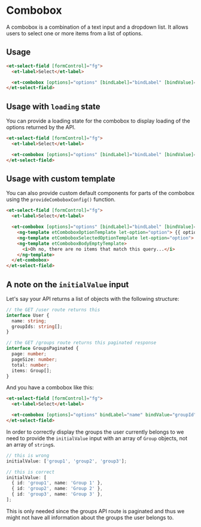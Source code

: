 # Combobox

A combobox is a combination of a text input and a dropdown list. It allows users to select one or more items from a list of options.

## Usage

```html
<et-select-field [formControl]="fg">
  <et-label>Select</et-label>

  <et-combobox [options]="options" [bindLabel]="bindLabel" [bindValue]="bindValue" />
</et-select-field>
```

## Usage with `loading` state

You can provide a loading state for the combobox to display loading of the options returned by the API.

```html
<et-select-field [formControl]="fg">
  <et-label>Select</et-label>

  <et-combobox [options]="options" [bindLabel]="bindLabel" [bindValue]="bindValue" [loading]="loading" />
</et-select-field>
```

## Usage with custom template

You can also provide custom default components for parts of the combobox using the `provideComboboxConfig()` function.

```html
<et-select-field [formControl]="fg">
  <et-label>Select</et-label>

  <et-combobox [options]="options" [bindLabel]="bindLabel" [bindValue]="bindValue">
    <ng-template etComboboxOptionTemplate let-option="option"> {{ option.name || option }} </ng-template>
    <ng-template etComboboxSelectedOptionTemplate let-option="option"> {{ option.name || option }} </ng-template>
    <ng-template etComboboxBodyEmptyTemplate>
      <i>Oh no, there are no items that match this query...</i>
    </ng-template>
  </et-combobox>
</et-select-field>
```

## A note on the `initialValue` input

Let's say your API returns a list of objects with the following structure:

```ts
// the GET /user route returns this
interface User {
  name: string;
  groupIds: string[];
}

// the GET /groups route returns this paginated response
interface GroupsPaginated {
  page: number;
  pageSize: number;
  total: number;
  items: Group[];
}
```

And you have a combobox like this:

```html
<et-select-field [formControl]="fg">
  <et-label>Select</et-label>

  <et-combobox [options]="options" bindLabel="name" bindValue="groupId" />
</et-select-field>
```

In order to correctly display the groups the user currently belongs to we need to provide the `initialValue` input with an array of `Group` objects, not an array of `string`s.

```ts
// this is wrong
initialValue: ['group1', 'group2', 'group3'];

// this is correct
initialValue: [
  { id: 'group1', name: 'Group 1' },
  { id: 'group2', name: 'Group 2' },
  { id: 'group3', name: 'Group 3' },
];
```

This is only needed since the groups API route is paginated and thus we might not have all information about the groups the user belongs to.



